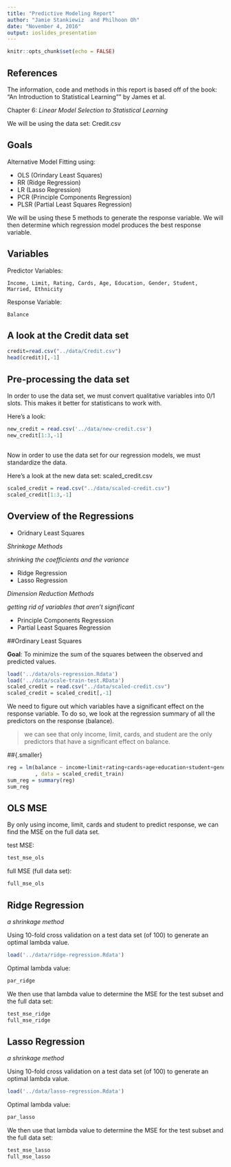 ```yaml
---
title: "Predictive Modeling Report"
author: "Jamie Stankiewiz  and Philhoon Oh"
date: "November 4, 2016"
output: ioslides_presentation
---
```


```r
knitr::opts_chunk$set(echo = FALSE)
```

## References

The information, code and methods in this report is based off of the book: "An Introduction to Statistical Learning"" by James et al.

Chapter 6: _Linear Model Selection to Statistical Learning_

We will be using the data set: Credit.csv

## Goals

Alternative Model Fitting using:

- OLS (Orindary Least Squares)
- RR (Ridge Regression)
- LR (Lasso Regression)
- PCR (Principle Components Regression)
- PLSR (Partial Least Squares Regression)

We will be using these 5 methods to generate the response variable.  We will then determine which regression model produces the best response variable.

## Variables

  Predictor Variables: 
  
    Income, Limit, Rating, Cards, Age, Education, Gender, Student, Married, Ethnicity
  
  Response Variable:
  
    Balance

## A look at the Credit data set

```r

credit=read.csv("../data/Credit.csv")  
head(credit)[,-1]
```


## Pre-processing the data set

In order to use the data set, we must convert qualitative variables into 0/1 slots.  This makes it better for statisticans to work with.

Here's a look:

```r

new_credit = read.csv('../data/new-credit.csv')
new_credit[1:3,-1]
```

##

Now in order to use the data set for our regression models, we must standardize the data.

Here's a look at the new data set: scaled_credit.csv

```r

scaled_credit = read.csv("../data/scaled-credit.csv")  
scaled_credit[1:3,-1]
```


## Overview of the Regressions

- Oridnary Least Squares

_Shrinkage Methods_

\smallfont _shrinking the coefficients and the variance_

- Ridge Regression
- Lasso Regression

_Dimension Reduction Methods_

\smallfont _getting rid of variables that aren't significant_

- Principle Components Regression
- Partial Least Squares Regression


##Ordinary Least Squares

**Goal**: To minimize the sum of the squares between the observed and predicted values.

```r

load('../data/ols-regression.Rdata')
load('../data/scale-train-test.RData')
scaled_credit = read.csv("../data/scaled-credit.csv")
scaled_credit = scaled_credit[,-1]
```
We need to figure out which variables have a significant effect on the response variable.  To do so, we look at the regression summary of all the predictors on the response (balance).


> we can see that only income, limit, cards, and student are the only predictors that have a significant effect on balance.

##{.smaller}
```r
reg = lm(balance ~ income+limit+rating+cards+age+education+student+gender+marriage+asian+caucasian
         , data = scaled_credit_train)
sum_reg = summary(reg)
sum_reg
```

## OLS MSE

By only using income, limit, cards and student to predict response, we can find the MSE on the full data set.

test MSE:

```r
test_mse_ols
```

full MSE (full data set):
```r
full_mse_ols
```


## Ridge Regression {.smaller}
_a shrinkage method_

Using 10-fold cross validation on a test data set (of 100) to generate an optimal lambda value.
```r
load('../data/ridge-regression.Rdata')
```
Optimal lambda value: 
```r
par_ridge
```

We then use that lambda value to determine the MSE for the test subset and the full data set:
```r
test_mse_ridge
full_mse_ridge
```

## Lasso Regression {.smaller}
_a shrinkage method_

Using 10-fold cross validation on a test data set (of 100) to generate an optimal lambda value.
```r
load('../data/lasso-regression.Rdata')
```
Optimal lambda value: 
```r
par_lasso
```

We then use that lambda value to determine the MSE for the test subset and the full data set:
```r
test_mse_lasso
full_mse_lasso
```


## 